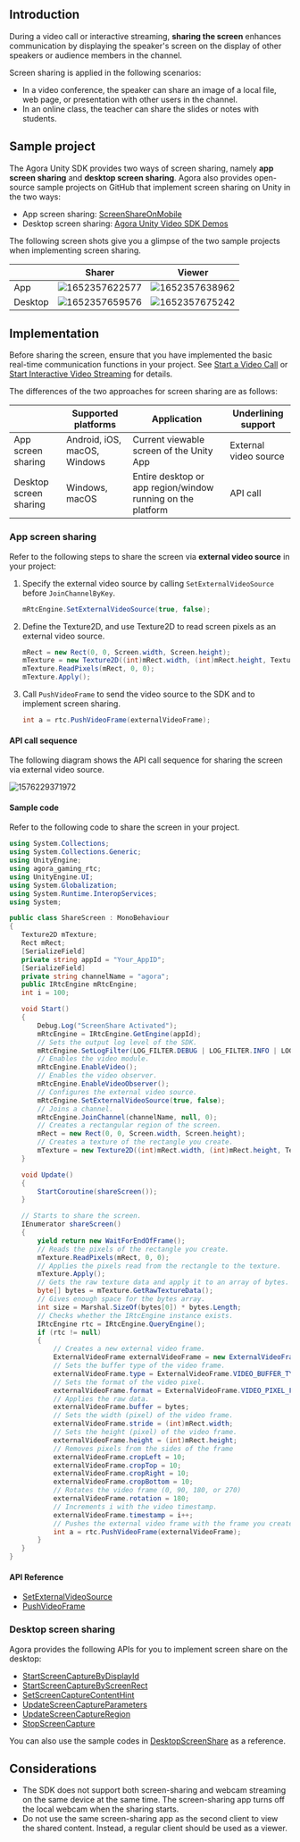 <PlatformWrapper platform="unity">

## Introduction

During a video call or interactive streaming, **sharing the screen** enhances communication by displaying the speaker's screen on the display of other speakers or audience members in the channel.

Screen sharing is applied in the following scenarios:

- In a video conference, the speaker can share an image of a local file, web page, or presentation with other users in the channel.
- In an online class, the teacher can share the slides or notes with students.

## Sample project

The Agora Unity SDK provides two ways of screen sharing, namely **app screen sharing** and **desktop screen sharing**. Agora also provides open-source sample projects on GitHub that implement screen sharing on Unity in the two ways:
- App screen sharing: [ScreenShareOnMobile](https://github.com/AgoraIO-Extensions/Agora-Unity-Quickstart/tree/3.x/API-Example-Unity/Assets/API-Example/examples/advanced/ScreenShareOnMobile)
- Desktop screen sharing: [Agora Unity Video SDK Demos](https://github.com/AgoraIO-Extensions/Agora-Unity-Quickstart/tree/3.x/Advanced-Demos)

The following screen shots give you a glimpse of the two sample projects when implementing screen sharing.

|  | Sharer |Viewer|
|--|--|--
| App | ![1652357622577](https://web-cdn.agora.io/docs-files/1652357622577) | ![1652357638962](https://web-cdn.agora.io/docs-files/1652357638962)|
|Desktop| ![1652357659576](https://web-cdn.agora.io/docs-files/1652357659576) | ![1652357675242](https://web-cdn.agora.io/docs-files/1652357675242)|


## Implementation

Before sharing the screen, ensure that you have implemented the basic real-time communication functions in your project. See [Start a Video Call](/3.x/video-calling/quickstart-guide/get-started-sdk) or [Start Interactive Video Streaming](/en/3.x/interactive-live-streaming/quickstart-guide/start-video-streaming) for details.

The differences of the two approaches for screen sharing are as follows:

|  | Supported platforms | Application | Underlining support |
| ---------------- | ---------------- | ---------------- | ---------------- |
| App screen sharing      | Android, iOS, macOS, Windows      | Current viewable screen of the Unity App      | External video source |
| Desktop screen sharing | Windows, macOS  | Entire desktop or app region/window running on the platform | API call |


### App screen sharing

Refer to the following steps to share the screen via **external video source** in your project:

1. Specify the external video source by calling `SetExternalVideoSource` before `JoinChannelByKey`.

    ```csharp
    mRtcEngine.SetExternalVideoSource(true, false);
    ```

2. Define the Texture2D, and use Texture2D to read screen pixels as an external video source.

    ```csharp
    mRect = new Rect(0, 0, Screen.width, Screen.height);
    mTexture = new Texture2D((int)mRect.width, (int)mRect.height, TextureFormat.RGBA32, false);
    mTexture.ReadPixels(mRect, 0, 0);
    mTexture.Apply();
    ```

3. Call `PushVideoFrame` to send the video source to the SDK and to implement screen sharing.

    ```csharp
    int a = rtc.PushVideoFrame(externalVideoFrame);
    ```

#### API call sequence

The following diagram shows the API call sequence for sharing the screen via external video source.

![1576229371972](https://web-cdn.agora.io/docs-files/1576229371972)

#### Sample code

Refer to the following code to share the screen in your project.

```csharp
using System.Collections;
using System.Collections.Generic;
using UnityEngine;
using agora_gaming_rtc;
using UnityEngine.UI;
using System.Globalization;
using System.Runtime.InteropServices;
using System;

public class ShareScreen : MonoBehaviour
{
   Texture2D mTexture;
   Rect mRect;
   [SerializeField]
   private string appId = "Your_AppID";
   [SerializeField]
   private string channelName = "agora";
   public IRtcEngine mRtcEngine;
   int i = 100;

   void Start()
   {
       Debug.Log("ScreenShare Activated");
       mRtcEngine = IRtcEngine.GetEngine(appId);
       // Sets the output log level of the SDK.
       mRtcEngine.SetLogFilter(LOG_FILTER.DEBUG | LOG_FILTER.INFO | LOG_FILTER.WARNING | LOG_FILTER.ERROR | LOG_FILTER.CRITICAL);
       // Enables the video module.
       mRtcEngine.EnableVideo();
       // Enables the video observer.
       mRtcEngine.EnableVideoObserver();
       // Configures the external video source.
       mRtcEngine.SetExternalVideoSource(true, false);
       // Joins a channel.
       mRtcEngine.JoinChannel(channelName, null, 0);
       // Creates a rectangular region of the screen.
       mRect = new Rect(0, 0, Screen.width, Screen.height);
       // Creates a texture of the rectangle you create.
       mTexture = new Texture2D((int)mRect.width, (int)mRect.height, TextureFormat.RGBA32, false);
   }

   void Update()
   {
       StartCoroutine(shareScreen());
   }

   // Starts to share the screen.
   IEnumerator shareScreen()
   {
       yield return new WaitForEndOfFrame();
       // Reads the pixels of the rectangle you create.
       mTexture.ReadPixels(mRect, 0, 0);
       // Applies the pixels read from the rectangle to the texture.
       mTexture.Apply();
       // Gets the raw texture data and apply it to an array of bytes.
       byte[] bytes = mTexture.GetRawTextureData();
       // Gives enough space for the bytes array.
       int size = Marshal.SizeOf(bytes[0]) * bytes.Length;
       // Checks whether the IRtcEngine instance exists.
       IRtcEngine rtc = IRtcEngine.QueryEngine();
       if (rtc != null)
       {
           // Creates a new external video frame.
           ExternalVideoFrame externalVideoFrame = new ExternalVideoFrame();
           // Sets the buffer type of the video frame.
           externalVideoFrame.type = ExternalVideoFrame.VIDEO_BUFFER_TYPE.VIDEO_BUFFER_RAW_DATA;
           // Sets the format of the video pixel.
           externalVideoFrame.format = ExternalVideoFrame.VIDEO_PIXEL_FORMAT.VIDEO_PIXEL_RGBA;
           // Applies the raw data.
           externalVideoFrame.buffer = bytes;
           // Sets the width (pixel) of the video frame.
           externalVideoFrame.stride = (int)mRect.width;
           // Sets the height (pixel) of the video frame.
           externalVideoFrame.height = (int)mRect.height;
           // Removes pixels from the sides of the frame
           externalVideoFrame.cropLeft = 10;
           externalVideoFrame.cropTop = 10;
           externalVideoFrame.cropRight = 10;
           externalVideoFrame.cropBottom = 10;
           // Rotates the video frame (0, 90, 180, or 270)
           externalVideoFrame.rotation = 180;
           // Increments i with the video timestamp.
           externalVideoFrame.timestamp = i++;
           // Pushes the external video frame with the frame you create.
           int a = rtc.PushVideoFrame(externalVideoFrame);
       }
   }
}
```

#### API Reference

- [SetExternalVideoSource](https://api-ref.agora.io/en/video-sdk/unity/3.x/classagora__gaming__rtc_1_1_i_rtc_engine.html#aae4a31d2375ed620605360ae1199eee8)
- [PushVideoFrame](https://api-ref.agora.io/en/video-sdk/unity/3.x/classagora__gaming__rtc_1_1_i_rtc_engine.html#af9e8d34e2a1ac07b8984fb6181a6ab81)

### Desktop screen sharing

Agora provides the following APIs for you to implement screen share on the desktop:

- [StartScreenCaptureByDisplayId](https://api-ref.agora.io/en/video-sdk/unity/3.x/classagora__gaming__rtc_1_1_i_rtc_engine.html#a9fa9dd48fc3ecf616d39f6fdf00000c2)
- [StartScreenCaptureByScreenRect](https://api-ref.agora.io/en/video-sdk/unity/3.x/classagora__gaming__rtc_1_1_i_rtc_engine.html#a7cc7cb7e1edc249e42c7e171ec85d7a5)
- [SetScreenCaptureContentHint](https://api-ref.agora.io/en/video-sdk/unity/3.x/classagora__gaming__rtc_1_1_i_rtc_engine.html#abce8b56ed71e8a4ff0cae0a8454c4b49)
- [UpdateScreenCaptureParameters](https://api-ref.agora.io/en/video-sdk/unity/3.x/classagora__gaming__rtc_1_1_i_rtc_engine.html#a26cdd88667b3c85448b1759117ddac7c)
- [UpdateScreenCaptureRegion](https://api-ref.agora.io/en/video-sdk/unity/3.x/classagora__gaming__rtc_1_1_i_rtc_engine.html#a3a49178f9f688841e634e6a9519b7060)
- [StopScreenCapture](https://api-ref.agora.io/en/video-sdk/unity/3.x/classagora__gaming__rtc_1_1_i_rtc_engine.html#a58ee4ff8e3de98b0b13571031904d2ba)

You can also use the sample codes in [DesktopScreenShare](https://github.com/AgoraIO/Agora-Unity-Quickstart/blob/master/Advanced-Demos/Assets/AgoraEngine/Demo%2B/Scripts/DesktopScreenShare.cs) as a reference.


## Considerations

- The SDK does not support both screen-sharing and webcam streaming on the same device at the same time. The screen-sharing app turns off the local webcam when the sharing starts.
- Do not use the same screen-sharing app as the second client to view the shared content. Instead, a regular client should be used as a viewer.


</PlatformWrapper>